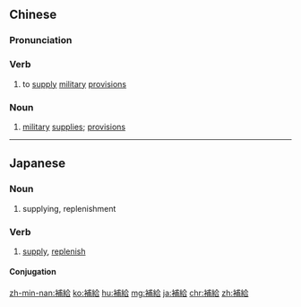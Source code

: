 {{also|补给}}
==Chinese==
{{zh-forms|s=补给}}

===Pronunciation===
{{zh-pron
|m=bǔjǐ
|h=pfs=pú-kip
|mn=pó͘-kip
|cat=v,n
}}

===Verb===
{{zh-verb}}

# to [[supply]] [[military]] [[provision]]s

===Noun===
{{zh-noun}}

# [[military]] [[supply|supplies]]; [[provision]]s

----

==Japanese==
{{ja-kanjitab|ほ|きゅう|yomi=on}}

===Noun===
{{ja-noun|ほきゅう}}

# supplying, replenishment

===Verb===
{{ja-verb-suru|ほきゅう}}

# [[supply]], [[replenish]]

====Conjugation====
{{ja-suru|ほきゅう}}

[[zh-min-nan:補給]]
[[ko:補給]]
[[hu:補給]]
[[mg:補給]]
[[ja:補給]]
[[chr:補給]]
[[zh:補給]]